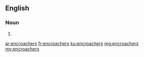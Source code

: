 ==English==

===Noun===
{{head|en|noun plural form}}

# {{plural of|encroacher|lang=en}}

[[ar:encroachers]]
[[fr:encroachers]]
[[ku:encroachers]]
[[mg:encroachers]]
[[my:encroachers]]